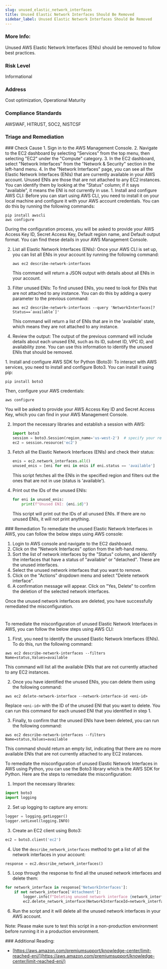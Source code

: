 ```yaml
---
slug: unused_elastic_network_interfaces
title: Unused Elastic Network Interfaces Should Be Removed
sidebar_label: Unused Elastic Network Interfaces Should Be Removed
---
```


### More Info:

Unused AWS Elastic Network Interfaces (ENIs) should be removed to follow best practices.

### Risk Level

Informational

### Address

Cost optimization, Operational Maturity

### Compliance Standards

AWSWAF, HITRUST, SOC2, NISTCSF



### Triage and Remediation
<Tabs>

<Tab title='Cause'>
### Check Cause
<AccordionGroup>
<Accordion title='Using Console' defaultOpen='true'>
1. Sign in to the AWS Management Console.
2. Navigate to the EC2 dashboard by selecting "Services" from the top menu, then selecting "EC2" under the "Compute" category.
3. In the EC2 dashboard, select "Network Interfaces" from the "Network & Security" section in the left-hand menu.
4. In the "Network Interfaces" page, you can see all the Elastic Network Interfaces (ENIs) that are currently available in your AWS account. Unused ENIs are those that are not attached to any EC2 instances. You can identify them by looking at the "Status" column; if it says "available", it means the ENI is not currently in use.
</Accordion>

<Accordion title='Using CLI'>
1. Install and configure AWS CLI: Before you can start using AWS CLI, you need to install it on your local machine and configure it with your AWS account credentials. You can do this by running the following commands:

   ```
   pip install awscli
   aws configure
   ```

   During the configuration process, you will be asked to provide your AWS Access Key ID, Secret Access Key, Default region name, and Default output format. You can find these details in your AWS Management Console.

2. List all Elastic Network Interfaces (ENIs): Once your AWS CLI is set up, you can list all ENIs in your account by running the following command:

   ```
   aws ec2 describe-network-interfaces
   ```

   This command will return a JSON output with details about all ENIs in your account.

3. Filter unused ENIs: To find unused ENIs, you need to look for ENIs that are not attached to any instance. You can do this by adding a query parameter to the previous command:

   ```
   aws ec2 describe-network-interfaces --query 'NetworkInterfaces[?Status==`available`]'
   ```

   This command will return a list of ENIs that are in the 'available' state, which means they are not attached to any instance.

4. Review the output: The output of the previous command will include details about each unused ENI, such as its ID, subnet ID, VPC ID, and availability zone. You can use this information to identify the unused ENIs that should be removed.
</Accordion>

<Accordion title='Using Python'>
1. Install and configure AWS SDK for Python (Boto3): To interact with AWS services, you need to install and configure Boto3. You can install it using pip:

   ```
   pip install boto3
   ```
   Then, configure your AWS credentials:

   ```
   aws configure
   ```
   You will be asked to provide your AWS Access Key ID and Secret Access Key, which you can find in your AWS Management Console.

2. Import the necessary libraries and establish a session with AWS:

   ```python
   import boto3
   session = boto3.Session(region_name='us-west-2')  # specify your region
   ec2 = session.resource('ec2')
   ```

3. Fetch all the Elastic Network Interfaces (ENIs) and check their status:

   ```python
   enis = ec2.network_interfaces.all()
   unused_enis = [eni for eni in enis if eni.status == 'available']
   ```

   This script fetches all the ENIs in the specified region and filters out the ones that are not in use (status is 'available').

4. Print out the IDs of the unused ENIs:

   ```python
   for eni in unused_enis:
       print(f"Unused ENI: {eni.id}")
   ```

   This script will print out the IDs of all unused ENIs. If there are no unused ENIs, it will not print anything.
</Accordion>

</AccordionGroup>
</Tab>

<Tab title='Remediation'>
### Remediation

<AccordionGroup>
<Accordion title='Using Console' defaultOpen='true'>
To remediate the unused Elastic Network Interfaces in AWS, you can follow the below steps using AWS console:

1. Login to AWS console and navigate to the EC2 dashboard.
2. Click on the "Network Interfaces" option from the left-hand menu.
3. Sort the list of network interfaces by the "Status" column, and identify the interfaces that have a status of "available" or "detached". These are the unused interfaces.
4. Select the unused network interfaces that you want to remove.
5. Click on the "Actions" dropdown menu and select "Delete network interface".
6. A confirmation message will appear. Click on "Yes, Delete" to confirm the deletion of the selected network interfaces.

Once the unused network interfaces are deleted, you have successfully remediated the misconfiguration.

#
</Accordion>

<Accordion title='Using CLI'>
To remediate the misconfiguration of unused Elastic Network Interfaces in AWS, you can follow the below steps using AWS CLI:

1. First, you need to identify the unused Elastic Network Interfaces (ENIs). To do this, run the following command:

```
aws ec2 describe-network-interfaces --filters Name=status,Values=available
```

This command will list all the available ENIs that are not currently attached to any EC2 instances.

2. Once you have identified the unused ENIs, you can delete them using the following command:

```
aws ec2 delete-network-interface --network-interface-id <eni-id>
```

Replace `<eni-id>` with the ID of the unused ENI that you want to delete. You can run this command for each unused ENI that you identified in step 1.

3. Finally, to confirm that the unused ENIs have been deleted, you can run the following command:

```
aws ec2 describe-network-interfaces --filters Name=status,Values=available
```

This command should return an empty list, indicating that there are no more available ENIs that are not currently attached to any EC2 instances.
</Accordion>

<Accordion title='Using Python'>
To remediate the misconfiguration of unused Elastic Network Interfaces in AWS using Python, you can use the Boto3 library which is the AWS SDK for Python. Here are the steps to remediate the misconfiguration:

1. Import the necessary libraries:

```python
import boto3
import logging
```

2. Set up logging to capture any errors:

```python
logger = logging.getLogger()
logger.setLevel(logging.INFO)
```

3. Create an EC2 client using Boto3:

```python
ec2 = boto3.client('ec2')
```

4. Use the `describe_network_interfaces` method to get a list of all the network interfaces in your account:

```python
response = ec2.describe_network_interfaces()
```

5. Loop through the response to find all the unused network interfaces and delete them:

```python
for network_interface in response['NetworkInterfaces']:
    if not network_interface['Attachment']:
        logger.info(f"Deleting unused network interface {network_interface['NetworkInterfaceId']}")
        ec2.delete_network_interface(NetworkInterfaceId=network_interface['NetworkInterfaceId'])
```

6. Run the script and it will delete all the unused network interfaces in your AWS account.

Note: Please make sure to test this script in a non-production environment before running it in a production environment.
</Accordion>

</AccordionGroup>
</Tab>
</Tabs>
### Additional Reading:

- [https://aws.amazon.com/premiumsupport/knowledge-center/limit-reached-eni/](https://aws.amazon.com/premiumsupport/knowledge-center/limit-reached-eni/) 

